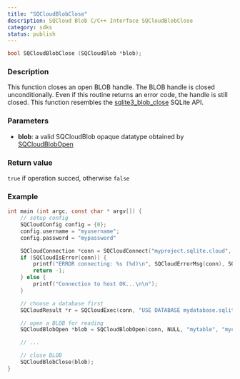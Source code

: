```yaml
---
title: "SQCloudBlobClose"
description: SQCloud Blob C/C++ Interface SQCloudBlobClose
category: sdks
status: publish
---
```


```c
bool SQCloudBlobClose (SQCloudBlob *blob);
```

### Description
This function closes an open BLOB handle. The BLOB handle is closed unconditionally. Even if this routine returns an error code, the handle is still closed. This function resembles the <a href="https://www.sqlite.org/c3ref/blob_close.html" target="_blank">sqlite3_blob_close</a> SQLite API. 

### Parameters
* **blob**: a valid SQCloudBlob opaque datatype obtained by [SQCloudBlobOpen](/docs/sqlite-cloud/sdks/c/sqcloudblobopen)

### Return value
`true` if operation succed, otherwise `false`

### Example
```c
int main (int argc, const char * argv[]) {
    // setup config
    SQCloudConfig config = {0};
    config.username = "myusername";
    config.password = "mypassword"

    SQCloudConnection *conn = SQCloudConnect("myproject.sqlite.cloud", SQCLOUD_DEFAULT_PORT, &config);
    if (SQCloudIsError(conn)) {
        printf("ERROR connecting: %s (%d)\n", SQCloudErrorMsg(conn), SQCloudErrorCode(conn));
        return -1;
    } else {
        printf("Connection to host OK...\n\n");
    }

    // choose a database first
    SQCloudResult *r = SQCloudExec(conn, "USE DATABASE mydatabase.sqlite;");

    // open a BLOB for reading
    SQCloudBlobOpen *blob = SQCloudBlobOpen(conn, NULL, "mytable", "mycolumn", 1, 0);

    // ...

    // close BLOB
    SQCloudBlobClose(blob);
}
```